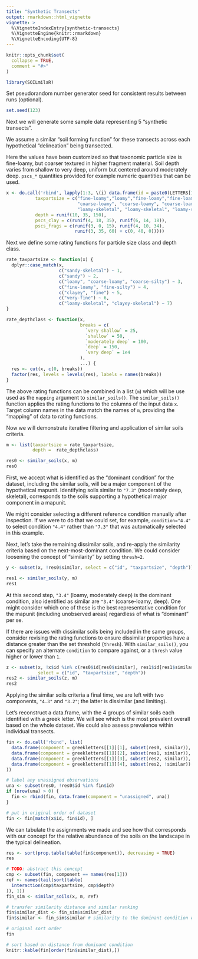 ```yaml
---
title: "Synthetic Transects"
output: rmarkdown::html_vignette
vignette: >
  %\VignetteIndexEntry{synthetic-transects}
  %\VignetteEngine{knitr::rmarkdown}
  %\VignetteEncoding{UTF-8}
---
```


```r
knitr::opts_chunk$set(
  collapse = TRUE,
  comment = "#>"
)
```

```r
library(SOILmilaR)
```

Set pseudorandom number generator seed for consistent results between runs (optional).
```r
set.seed(123)
```

Next we will generate some sample data representing 5 "synthetic transects". 

We assume a similar "soil forming function" for these transects across each hypothetical "delineation" being transected. 

Here the values have been customized so that taxonomic particle size is fine-loamy, but coarser textured in higher fragment material. Soil depth varies from shallow to very deep, uniform but centered around moderately deep. `pscs_*` quantities provided for example numeric quantities that can be used.
 
```r
x <- do.call('rbind', lapply(1:3, \(i) data.frame(id = paste0(LETTERS[1:10], i),
           taxpartsize = c("fine-loamy","loamy","fine-loamy","fine-loamy",
                           "coarse-loamy", "coarse-loamy", "coarse-loamy",
                           "loamy-skeletal", "loamy-skeletal", "loamy-skeletal"),
           depth = runif(10, 35, 150),
           pscs_clay = c(runif(4, 18, 35), runif(6, 14, 18)),
           pscs_frags = c(runif(3, 0, 15), runif(4, 10, 34),
                          runif(3, 35, 60) + c(0, 40, 0)))))
```

Next we define some rating functions for particle size class and depth class.

```r
rate_taxpartsize <- function(x) {
  dplyr::case_match(x,
                    c("sandy-skeletal") ~ 1,
                    c("sandy") ~ 2,
                    c("loamy", "coarse-loamy", "coarse-silty") ~ 3,
                    c("fine-loamy", "fine-silty") ~ 4,
                    c("clayey", "fine") ~ 5,
                    c("very-fine") ~ 6,
                    c("loamy-skeletal", "clayey-skeletal") ~ 7)
}

rate_depthclass <- function(x,
                            breaks = c(
                              `very shallow` = 25,
                              `shallow` = 50,
                              `moderately deep` = 100,
                              `deep` = 150,
                              `very deep` = 1e4
                            ),
                            ...) {
  res <- cut(x, c(0, breaks))
  factor(res, levels = levels(res), labels = names(breaks))
}
```

The above rating functions can be combined in a list (`m`) which will be use used as the `mapping` argument to `similar_soils()`. The `similar_soils()` function applies the rating functions to the columns of the  input data `x`. Target column names in the data match the names of `m`, providing the "mapping" of data to rating functions.

Now we will demonstrate iterative filtering and application of similar soils criteria. 

```r
m <- list(taxpartsize = rate_taxpartsize,
          depth =  rate_depthclass)

res0 <- similar_soils(x, m)
res0
```

First, we accept what is identified as the "dominant condition" for the dataset, including the similar soils, will be a major component of the hypothetical mapunit. Identifying soils similar to `"7.3"` (moderately deep, skeletal), corresponds to the soils supporting a hypothetical major component in a mapunit. 

We might consider selecting a different reference condition manually after inspection. If we were to do that we could set, for example, `condition="4.4"` to select condition `"4.4"` rather than `"7.3"` that was automatically selected in this example.

Next, let's take the remaining dissimilar soils, and re-apply the similarity criteria based on the next-most-dominant condition. We could consider loosening the concept of "similarity" by setting `thresh=2`.

```r
y <- subset(x, !res0$similar, select = c("id", "taxpartsize", "depth"))

res1 <- similar_soils(y, m)
res1
```

At this second step, `"3.4"` (loamy, moderately deep) is the dominant condition, also identified as similar are `"3.4"` (coarse-loamy, deep). One might consider which one of these is the best representative condition for the mapunit (including unobserved areas) regardless of what is "dominant" per se. 

If there are issues with dissimilar soils being included in the same groups, consider revising the rating functions to ensure dissimilar properties have a distance greater than the set threshold (`thresh`). With `similar_soils()`, you can specify an alternate `condition` to compare against, or a  `thresh` value higher or lower than `1`. 

```r
z <- subset(x, !x$id %in% c(res0$id[res0$similar], res1$id[res1$similar]),
            select = c("id", "taxpartsize", "depth"))
res2 <- similar_soils(z, m)
res2
```

Applying the similar soils criteria a final time, we are left with two components, `"4.3"` and `"3.2"`; the latter is dissimilar (and limiting).


Let's reconstruct a data.frame, with the 4 groups of similar soils each identified with a greek letter. We will see which is the most prevalent overall based on the whole dataset. We could also assess prevalence within individual transects.

```r
fin <- do.call('rbind', list(
  data.frame(component = greekletters[[1]][1], subset(res0, similar)),
  data.frame(component = greekletters[[1]][2], subset(res1, similar)),
  data.frame(component = greekletters[[1]][3], subset(res2, similar)),
  data.frame(component = greekletters[[1]][4], subset(res2, !similar))
))

# label any unassigned observations
una <- subset(res0, !res0$id %in% fin$id)
if (nrow(una) > 0) {
  fin <- rbind(fin, data.frame(component = "unassigned", una))
}

# put in original order of dataset
fin <- fin[match(x$id, fin$id), ]
```

We can tabulate the assignments we made and see how that corresponds with our concept for the relative abundance of the soils on the landscape in the typical delineation.

```r
res <- sort(prop.table(table(fin$component)), decreasing = TRUE)
res
```


```r
# TODO: abstract this concept
cmp <- subset(fin, component == names(res[1]))
ref <- names(tail(sort(table(
  interaction(cmp$taxpartsize, cmp$depth)
)), 1))
fin_sim <- similar_soils(x, m, ref)

# transfer similarity distance and similar ranking
fin$similar_dist <- fin_sim$similar_dist
fin$similar <- fin_sim$similar # similarity to the dominant condition within Beta

# original sort order
fin
```

```r
# sort based on distance from dominant condition
knitr::kable(fin[order(fin$similar_dist),])
```


